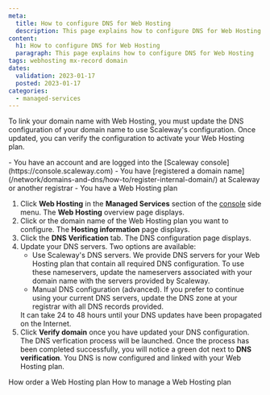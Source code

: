 ```yaml
---
meta:
  title: How to configure DNS for Web Hosting
  description: This page explains how to configure DNS for Web Hosting
content:
  h1: How to configure DNS for Web Hosting
  paragraph: This page explains how to configure DNS for Web Hosting
tags: webhosting mx-record domain 
dates:
  validation: 2023-01-17
  posted: 2023-01-17
categories:
  - managed-services
---
```


To link your domain name with Web Hosting, you must update the DNS configuration of your domain name to use Scaleway's configuration. Once updated, you can verify the configuration to activate your Web Hosting plan. 

<Macro id="iam-requirements" />

<Message type="requirement">
  - You have an account and are logged into the [Scaleway console](https://console.scaleway.com)
  - You have [registered a domain name](/network/domains-and-dns/how-to/register-internal-domain/) at Scaleway or another registrar
  - You have a Web Hosting plan
</Message>

1. Click **Web Hosting** in the **Managed Services** section of the [console](https://console.scaleway.com/) side menu. The **Web Hosting** overview page displays.
2. Click <Icon name="seeMore" /> or the domain name of the Web Hosting plan you want to configure. The **Hosting information** page displays.
3. Click the **DNS Verification** tab. The DNS configuration page displays.
4. Update your DNS servers. Two options are available:
    - Use Scaleway's DNS servers. 
        We provide DNS servers for your Web Hosting plan that contain all required DNS configuration. To use these nameservers, update the nameservers associated with your domain name with the servers provided by Scaleway.
    - Manual DNS configuration (advanced).
        If you prefer to continue using your current DNS servers, update the DNS zone at your registrar with all DNS records provided.
    <Message type="note">
        It can take 24 to 48 hours until your DNS updates have been propagated on the Internet.
    </Message>
5. Click **Verify domain** once you have updated your DNS configuration. The DNS verfication process will be launched.
    <Lightbox src="scaleway-dns-verification.webp" alt="" />
    Once the process has been completed successfully, you will notice a green dot next to **DNS verification**. You DNS is now configured and linked with your Web Hosting plan.

<Navigation title="See Also">
  <PreviousButton to="/managed-services/webhosting/how-to/order-webhosting/">How order a Web Hosting plan</PreviousButton>
  <NextButton to="/managed-services/webhosting/how-to/order-webhosting/">How to manage a Web Hosting plan</NextButton>
</Navigation>